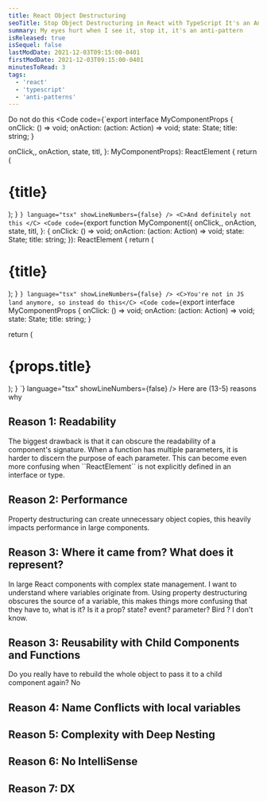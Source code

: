 ```yaml
---
title: React Object Destructuring
seoTitle: Stop Object Destructuring in React with TypeScript It's an Anti-Pattern
summary: My eyes hurt when I see it, stop it, it's an anti-pattern
isReleased: true
isSequel: false
lastModDate: 2021-12-03T09:15:00-0401
firstModDate: 2021-12-03T09:15:00-0401
minutesToRead: 3
tags:
  - 'react'
  - 'typescript'
  - 'anti-patterns'
---
```

<C>Do not do this </C>
<Code
  code={`export interface MyComponentProps {
  onClick: () => void;
  onAction: (action: Action) => void;
  state: State;
  title: string;
}

  onClick,,
  onAction,
  state,
  titl,
}: MyComponentProps): ReactElement {
  return (
    <div>
      <h1>{title}</h1>
    </div>
  );
}
`}
  language="tsx"
  showLineNumbers={false}
/>
<C>And definitely not this </C>
<Code
  code={`export function MyComponent({
  onClick,,
  onAction,
  state,
  titl,
}: {
  onClick: () => void;
  onAction: (action: Action) => void;
  state: State;
  title: string;
}): ReactElement {
  return (
    <div>
      <h1>{title}</h1>
    </div>
  );
}
`}
  language="tsx"
  showLineNumbers={false}
/>
<C>You're not in JS land anymore, so instead do this</C>
<Code
  code={`export interface MyComponentProps {
  onClick: () => void;
  onAction: (action: Action) => void;
  state: State;
  title: string;
}

  return (
    <div>
      <h1>{props.title}</h1>
    </div>
  );
}
`}
  language="tsx"
  showLineNumbers={false}
/>
<C>Here are (13-5) reasons why</C>

<H2>Reason 1: Readability</H2>
<C>
The biggest drawback is that it can obscure the readability of a component's signature. When a function has multiple parameters, it is harder to discern the purpose of each parameter.
This can become even more confusing when ``ReactElement`` is not explicitly defined in an interface or type.
</C>

<H2>Reason 2: Performance</H2>
<C>

Property destructuring can create unnecessary object copies, this heavily impacts performance in large components.
</C>


<H2>Reason 3: Where it came from? What does it represent?</H2>
<C>

In large React components with complex state management. I want to understand where variables originate from. Using property destructuring  obscures the source of a variable, this makes things more confusing that they have to, what is it?  Is it a prop? state? event? parameter? Bird ? I don't know.
</C>


<H2>Reason 3: Reusability with Child Components and Functions</H2>
<C>

Do you really have to rebuild the whole object to pass it to a child component again? No
</C>
<H2>Reason 4: Name Conflicts with local variables</H2>
<H2>Reason 5: Complexity with Deep Nesting</H2>
<H2>Reason 6: No IntelliSense</H2>
<H2>Reason 7: DX</H2>


